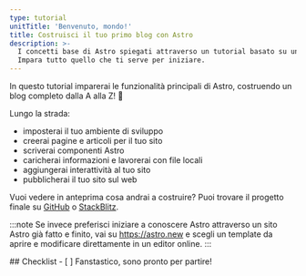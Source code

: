 ```yaml
---
type: tutorial
unitTitle: 'Benvenuto, mondo!'
title: Costruisci il tuo primo blog con Astro
description: >-
  I concetti base di Astro spiegati attraverso un tutorial basato su un progetto reale. 
  Impara tutto quello che ti serve per iniziare. 
---
```



<Lede> In questo tutorial imparerai le funzionalità principali di Astro, costruendo un blog completo dalla A alla Z! 🚀 </Lede>

Lungo la strada:
- imposterai il tuo ambiente di sviluppo
- creerai pagine e articoli per il tuo sito
- scriverai componenti Astro
- caricherai informazioni e lavorerai con file locali
- aggiungerai interattività al tuo sito
- pubblicherai il tuo sito sul web

Vuoi vedere in anteprima cosa andrai a costruire? Puoi trovare il progetto finale su [GitHub](https://github.com/withastro/blog-tutorial-demo) o [StackBlitz](https://stackblitz.com/github/withastro/blog-tutorial-demo/tree/complete?file=src%2Fpages%2Findex.astro).  

:::note
Se invece preferisci iniziare a conoscere Astro attraverso un sito Astro già fatto e finito, vai su https://astro.new e scegli un template da aprire e modificare direttamente in un editor online.
::: 


<Box icon="check-list">
## Checklist

<Checklist>
- [ ] Fanstastico, sono pronto per partire!
</Checklist>
</Box>